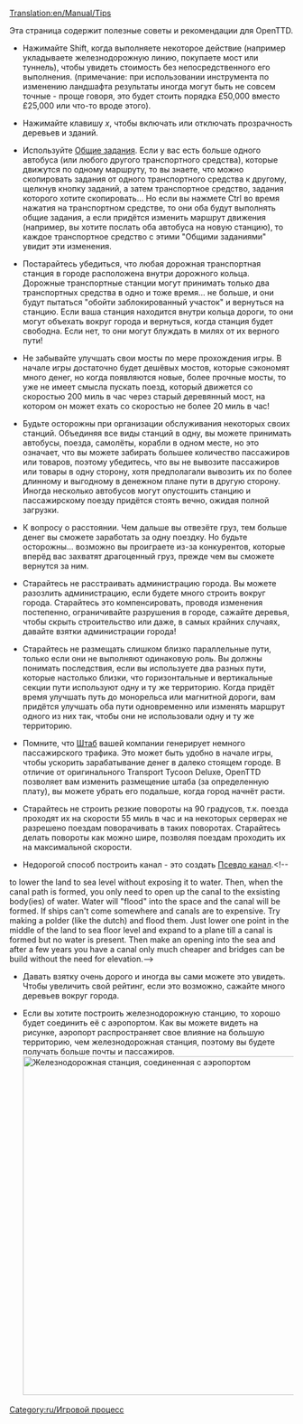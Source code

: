 [[Translation:en/Manual/Tips]]
{{ru/Оглавление}}

Эта страница содержит полезные советы и рекомендации для OpenTTD.

*Нажимайте Shift, когда выполняете некоторое действие (например укладываете железнодорожную линию, покупаете мост или туннель), чтобы увидеть стоимость без непосредственного его выполнения. (примечание: при использовании инструмента по изменению ландшафта результаты иногда могут быть не совсем точные - проще говоря, это будет стоить порядка £50,000 вместо £25,000 или что-то вроде этого).

*Нажимайте клавишу ''x'', чтобы включать или отключать прозрачность деревьев и зданий.

*Используйте [[en/Manual/Orders|Общие задания]]. Если у вас есть больше одного автобуса (или любого другого транспортного средства), которые движутся по одному маршруту, то вы знаете, что можно скопировать задания от одного транспортного средства к другому, щелкнув кнопку заданий, а затем транспортное средство, задания которого хотите скопировать... Но если вы нажмете Ctrl во время нажатия на транспортном средстве, то они оба будут выполнять общие задания, а если придётся изменить маршрут движения (например, вы хотите послать оба автобуса на новую станцию), то каждое транспортное средство с этими "Общими заданиями" увидит эти изменения.

*Постарайтесь убедиться, что любая дорожная транспортная станция в городе расположена внутри дорожного кольца. Дорожные транспортные станции могут принимать только два транспортных средства в одно и тоже время... не больше, и они будут пытаться "обойти заблокированный участок" и вернуться на станцию. Если ваша станция находится внутри кольца дороги, то они могут объехать вокруг города и вернуться, когда станция будет свободна. Если нет, то они могут блуждать в милях от их верного пути!

*Не забывайте улучшать свои мосты по мере прохождения игры. В начале игры достаточно будет дешёвых мостов, которые сэкономят много денег, но когда появляются новые, более прочные мосты, то уже не имеет смысла пускать поезд, который движется со скоростью 200 миль в час через старый деревянный мост, на котором он может ехать со скоростью не более 20 миль в час!

*Будьте осторожны при организации обслуживания некоторых своих станций. Объединяя все виды станций в одну, вы можете принимать автобусы, поезда, самолёты, корабли в одном месте, но это означает, что вы можете забирать большее количество пассажиров или товаров, поэтому убедитесь, что вы не вывозите пассажиров или товары в одну сторону, хотя предполагали вывозить их по более длинному и выгодному в денежном плане пути в другую сторону. Иногда несколько автобусов могут опустошить станцию и пассажирскому поезду придётся стоять вечно, ожидая полной загрузки.

*К вопросу о расстоянии. Чем дальше вы отвезёте груз, тем больше денег вы сможете заработать за одну поездку. Но будьте осторожны... возможно вы проиграете из-за конкурентов, которые вперёд вас захватят драгоценный груз, прежде чем вы сможете вернутся за ним.

*Старайтесь не расстраивать администрацию города. Вы можете разозлить администрацию, если будете много строить вокруг города. Старайтесь это компенсировать, проводя изменения постепенно, ограничивайте разрушения в городе, сажайте деревья, чтобы скрыть строительство или даже, в самых крайних случаях, давайте взятки администрации города!

*Старайтесь не размещать слишком близко параллельные пути, только если они не выполняют одинаковую роль. Вы должны понимать последствия, если вы используете два разных пути, которые настолько близки, что горизонтальные и вертикальные секции пути используют одну и ту же территорию. Когда придёт время улучшать путь до монорельса или магнитной дороги, вам придётся улучшать оба пути одновременно или изменять маршрут одного из них так, чтобы они не использовали одну и ту же территорию.

*Помните, что [[ru/Archive/Manual/Штаб|Штаб]] вашей компании генерирует немного пассажирского трафика. Это может быть удобно в начале игры, чтобы ускорить зарабатывание денег в далеко стоящем городе.  В отличие от оригинального Transport Tycoon Deluxe, OpenTTD позволяет вам изменить размещение штаба (за определенную плату), вы можете убрать его подальше, когда город начнёт расти.

*Старайтесь не строить резкие повороты на 90 градусов, т.к. поезда проходят их на скорости 55 миль в час и на некоторых серверах не разрешено поездам поворачивать в таких поворотах. Старайтесь делать повороты как можно шире, позволяя поездам проходить их на максимальной скорости.

*Недорогой способ построить канал - это создать [[ru/Community/Псевдо канал|Псевдо канал]].<!--
to lower the land to sea level without exposing it to water.  Then, when the canal path is formed, you only need to open up the canal to the exsisting body(ies) of water.  Water will "flood" into the space and the canal will be formed.
If ships can't come somewhere and canals are to expensive. Try making a polder (like the dutch) and flood them. Just lower one point in the middle of the land to sea floor level and expand to a plane till a canal is formed but no water is present. Then make an opening into the sea and after a few years you have a canal only much cheaper and bridges can be build without the need for elevation.-->

*Давать взятку очень дорого и иногда вы сами можете это увидеть. Чтобы увеличить свой рейтинг, если это возможно, сажайте много деревьев вокруг города.

*Если вы хотите построить железнодорожную станцию, то хорошо будет соединить её с аэропортом. Как вы можете видеть на рисунке, аэропорт распространяет свое влияние на большую территорию, чем железнодорожная станция, поэтому вы будете получать больше почты и пассажиров. [[File:en/Train vs Airport station.png|thumb|600px|center|Железнодорожная станция, соединенная с аэропортом]]

[[Category:ru/Игровой процесс]]
